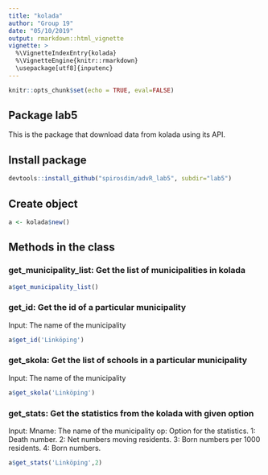 ```yaml
---
title: "kolada"
author: "Group 19"
date: "05/10/2019"
output: rmarkdown::html_vignette
vignette: >
  %\VignetteIndexEntry{kolada}
  %\VignetteEngine{knitr::rmarkdown}
  \usepackage[utf8]{inputenc}
---
```


```r
knitr::opts_chunk$set(echo = TRUE, eval=FALSE)
```

## Package lab5
This is the package that download data from kolada using its API. 

## Install package
```r
devtools::install_github("spirosdim/advR_lab5", subdir="lab5")
```
## Create object
```r
a <- kolada$new()
```

## Methods in the class

### get_municipality_list: Get the list of municipalities in kolada
```r
a$get_municipality_list()
```

### get_id: Get the id of a particular municipality
Input: The name of the municipality
```r
a$get_id('Linköping')
```

### get_skola: Get the list of schools in a particular municipality
Input: The name of the municipality
```r
a$get_skola('Linköping')
```

### get_stats: Get the statistics from the kolada with given option
Input: Mname: The name of the municipality
op: Option for the statistics. 1: Death number. 2: Net numbers moving residents. 3: Born numbers per 1000 residents. 4: Born numbers.
```r
a$get_stats('Linköping',2)
```